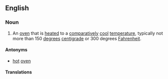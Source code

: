==English==

===Noun===
{{en-noun}}

# An [[oven]] that is [[heated]] to a [[comparatively]] [[cool]] [[temperature]], typically not more than 150 [[degree]]s [[centigrade]] or 300 degrees [[Fahrenheit]].

====Antonyms====
* [[hot]] [[oven]]

====Translations====
{{trans-top|type of oven}}
{{trans-mid}}
{{trans-bottom}}